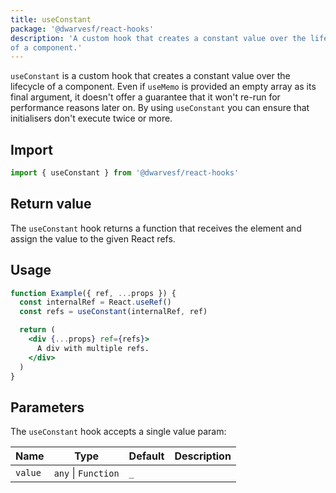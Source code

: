 ```yaml
---
title: useConstant
package: '@dwarvesf/react-hooks'
description: 'A custom hook that creates a constant value over the lifecycle
of a component.'
---
```


`useConstant` is a custom hook that creates a constant value over the lifecycle
of a component. Even if `useMemo` is provided an empty array as its final
argument, it doesn't offer a guarantee that it won't re-run for performance
reasons later on. By using `useConstant` you can ensure that initialisers don't
execute twice or more.

## Import

```js
import { useConstant } from '@dwarvesf/react-hooks'
```

## Return value

The `useConstant` hook returns a function that receives the element and assign
the value to the given React refs.

## Usage

```jsx
function Example({ ref, ...props }) {
  const internalRef = React.useRef()
  const refs = useConstant(internalRef, ref)

  return (
    <div {...props} ref={refs}>
      A div with multiple refs.
    </div>
  )
}
```

## Parameters

The `useConstant` hook accepts a single value param:

| Name    | Type                | Default | Description |
| ------- | ------------------- | ------- | ----------- |
| `value` | `any` \| `Function` | `_`     |             |
